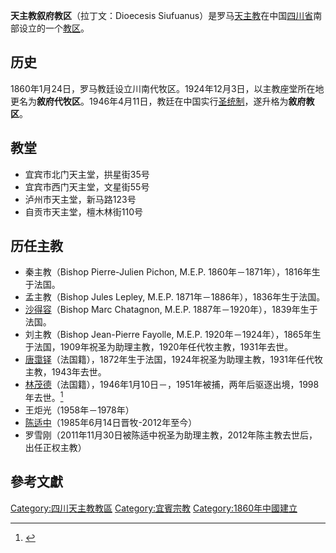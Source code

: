 {{Infobox Roman Catholic diocese
|Roman Catholic Diocese of = 天主教叙府教区
|latin = Dioecesis Siufuanus
|image = 
|caption = 
|location = [[中国|中国]][[四川省|四川省]][[宜宾市|宜宾市]]
|territory = [[宜宾市|宜宾市]]、[[自贡市|自贡市]]、[[泸州市|泸州市]]
|population = 1万余
|rite = [[罗马礼|罗马礼]]
|patron = 
|province = 四川
|established = 1860年
|cathedral = [[宜宾市北门天主堂|宜宾市北门天主堂]]
|co-cathedral =
|leadership = 主教
|website = 
|pope = 
|metropolitan = 
|ordinary = [[罗雪刚|罗雪刚]]
|coadjutor archbishop =
|coadjutor bishop =
|auxiliary =
|emeritus =
}}


'''天主教叙府教区'''（拉丁文：Dioecesis Siufuanus）是罗马[[天主教|天主教]]在中国[[四川省|四川省]]南部设立的一个[[教区|教区]]。

== 历史 ==

1860年1月24日，罗马教廷设立川南代牧区。1924年12月3日，以主教座堂所在地更名为'''敘府代牧区'''。1946年4月11日，教廷在中国实行[[圣统制|圣统制]]，遂升格为'''敘府教区'''。

== 教堂 ==
*宜宾市北门天主堂，拱星街35号
*宜宾市西门天主堂，文星街55号
*泸州市天主堂，新马路123号
*自贡市天主堂，檀木林街110号

== 历任主教 ==

*秦主教（Bishop Pierre-Julien Pichon, M.E.P. 1860年－1871年），1816年生于法国。
*孟主教（Bishop Jules Lepley, M.E.P. 1871年－1886年），1836年生于法国。
*[[沙得容|沙得容]]（Bishop Marc Chatagnon, M.E.P. 1887年－1920年），1839年生于法国。
*刘主教（Bishop Jean-Pierre Fayolle, M.E.P. 1920年－1924年），1865年生于法国，1909年祝圣为助理主教，1920年任代牧主教，1931年去世。
*[[唐霭铎|唐霭铎]]（法国籍），1872年生于法国，1924年祝圣为助理主教，1931年任代牧主教，1943年去世。
*[[林茂德|林茂德]]（法国籍），1946年1月10日－，1951年被捕，两年后驱逐出境，1998年去世。<ref>{{Cite web |url=http://www.gcatholic.org/dioceses/diocese/suif0.htm |title=Diocese of Suifu |access-date=2008-10-09 |archive-date=2022-03-19 |archive-url=https://web.archive.org/web/20220319180259/http://www.gcatholic.org/dioceses/diocese/suif0.htm }}</ref>
*王炬光（1958年－1978年）
*[[陈适中|陈适中]]（1985年6月14日晋牧-2012年至今）
*罗雪刚（2011年11月30日被陈适中祝圣为助理主教，2012年陈主教去世后，出任正权主教）

==參考文獻==
{{reflist}}

{{中国天主教教区}}

[[Category:四川天主教教區|Category:四川天主教教區]]
[[Category:宜賓宗教|Category:宜賓宗教]]
[[Category:1860年中國建立|Category:1860年中國建立]]